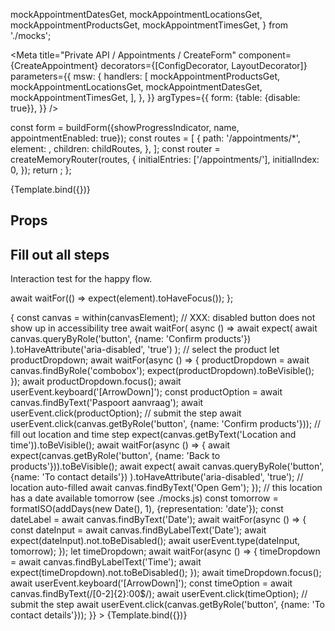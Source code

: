 

  mockAppointmentDatesGet,
  mockAppointmentLocationsGet,
  mockAppointmentProductsGet,
  mockAppointmentTimesGet,
} from './mocks';

<Meta
  title="Private API / Appointments / CreateForm"
  component={CreateAppointment}
  decorators={[ConfigDecorator, LayoutDecorator]}
  parameters={{
    msw: {
      handlers: [
        mockAppointmentProductsGet,
        mockAppointmentLocationsGet,
        mockAppointmentDatesGet,
        mockAppointmentTimesGet,
      ],
    },
  }}
  argTypes={{
    form: {table: {disable: true}},
  }}
/>

  const form = buildForm({showProgressIndicator, name, appointmentEnabled: true});
  const routes = [
    {
      path: '/appointments/*',
      element: <CreateAppointment form={form} />,
      children: childRoutes,
    },
  ];
  const router = createMemoryRouter(routes, {
    initialEntries: ['/appointments/'],
    initialIndex: 0,
  });
  return <RouterProvider router={router} />;
};

<Canvas>
  <Story
    name="Default"
    args={{
      showProgressIndicator: true,
      name: 'Plan an appointment',
    }}
  >
    {Template.bind({})}
  </Story>
</Canvas>

## Props

<ArgsTable of={CreateAppointment} />

## Fill out all steps

Interaction test for the happy flow.

  await waitFor(() => expect(element).toHaveFocus());
};

<Canvas>
  <Story
    name="Happy flow"
    args={{
      showProgressIndicator: true,
      name: 'Plan an appointment',
    }}
    play={async ({canvasElement}) => {
      const canvas = within(canvasElement);
      // XXX: disabled button does not show up in accessibility tree
      await waitFor(
        async () =>
          await expect(
            await canvas.queryByRole('button', {name: 'Confirm products'})
          ).toHaveAttribute('aria-disabled', 'true')
      );
      // select the product
      let productDropdown;
      await waitFor(async () => {
        productDropdown = await canvas.findByRole('combobox');
        expect(productDropdown).toBeVisible();
      });
      await productDropdown.focus();
      await userEvent.keyboard('[ArrowDown]');
      const productOption = await canvas.findByText('Paspoort aanvraag');
      await userEvent.click(productOption);
      // submit the step
      await userEvent.click(canvas.getByRole('button', {name: 'Confirm products'}));
      // fill out location and time step
      expect(canvas.getByText('Location and time')).toBeVisible();
      await waitFor(async () => {
        await expect(canvas.getByRole('button', {name: 'Back to products'})).toBeVisible();
        await expect(
          await canvas.queryByRole('button', {name: 'To contact details'})
        ).toHaveAttribute('aria-disabled', 'true');
        // location auto-filled
        await canvas.findByText('Open Gem');
      });
      // this location has a date available tomorrow (see ./mocks.js)
      const tomorrow = formatISO(addDays(new Date(), 1), {representation: 'date'});
      const dateLabel = await canvas.findByText('Date');
      await waitFor(async () => {
        const dateInput = await canvas.findByLabelText('Date');
        await expect(dateInput).not.toBeDisabled();
        await userEvent.type(dateInput, tomorrow);
      });
      let timeDropdown;
      await waitFor(async () => {
        timeDropdown = await canvas.findByLabelText('Time');
        await expect(timeDropdown).not.toBeDisabled();
      });
      await timeDropdown.focus();
      await userEvent.keyboard('[ArrowDown]');
      const timeOption = await canvas.findByText(/[0-2]{2}:00$/);
      await userEvent.click(timeOption);
      // submit the step
      await userEvent.click(canvas.getByRole('button', {name: 'To contact details'}));
    }}
  >
    {Template.bind({})}
  </Story>
</Canvas>
